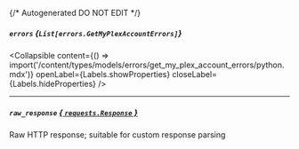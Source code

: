 {/* Autogenerated DO NOT EDIT  */}

##### `errors` *{`List[errors.GetMyPlexAccountErrors]`}*

<Collapsible content={() => import('/content/types/models/errors/get_my_plex_account_errors/python.mdx')} openLabel={Labels.showProperties} closeLabel={Labels.hideProperties} />


---
##### `raw_response` [*{ `requests.Response` }*](https://requests.readthedocs.io/en/latest/api/#requests.Response)
Raw HTTP response; suitable for custom response parsing


